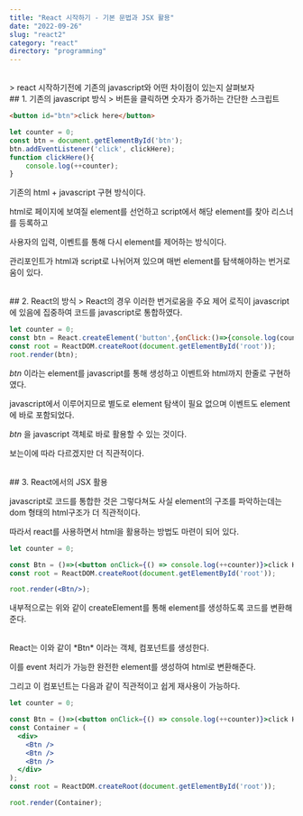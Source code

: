 ```yaml
---
title: "React 시작하기 - 기본 문법과 JSX 활용"
date: "2022-09-26"
slug: "react2"
category: "react"
directory: "programming"
---
```


<br/>
> react 시작하기전에 기존의 javascript와 어떤 차이점이 있는지 살펴보자

<br/>
## 1. 기존의 javascript 방식
> 버튼을 클릭하면 숫자가 증가하는 간단한 스크립트

```html
<button id="btn">click here</button>
````
```javascript
let counter = 0;
const btn = document.getElementById('btn');
btn.addEventListener('click', clickHere);
function clickHere(){
    console.log(++counter);
}
```

기존의 html + javascript 구현 방식이다. 
 
html로 페이지에 보여질 element를 선언하고 script에서 해당 element를 찾아 리스너를 등록하고

사용자의 입력, 이벤트를 통해 다시 element를 제어하는 방식이다.

관리포인트가 html과 script로 나뉘어져 있으며 매번 element를 탐색해야하는 번거로움이 있다. 

<br/>
## 2. React의 방식
> React의 경우 이러한 번거로움을 주요 제어 로직이 javascript에 있음에 집중하여 코드를 javascript로 통합하였다.

```javascript
let counter = 0;
const btn = React.createElement('button',{onClick:()=>{console.log(counter++)}},'click here');
const root = ReactDOM.createRoot(document.getElementById('root'));
root.render(btn);
```

*btn* 이라는 element를 javascript를 통해 생성하고 이벤트와 html까지 한줄로 구현하였다.

javascript에서 이루어지므로 별도로 element 탐색이 필요 없으며 이벤트도 element에 바로 포함되었다.

*btn* 을 javascript 객체로 바로 활용할 수 있는 것이다.

보는이에 따라 다르겠지만 더 직관적이다.

<br/>
## 3. React에서의 JSX 활용

javascript로 코드를 통합한 것은 그렇다쳐도 사실 element의 구조를 파악하는데는 dom 형태의 html구조가 더 직관적이다.

따라서 react를 사용하면서 html을 활용하는 방법도 마련이 되어 있다.

```jsx
let counter = 0;

const Btn = ()=>(<button onClick={() => console.log(++counter)}>click Here</button>);
const root = ReactDOM.createRoot(document.getElementById('root'));

root.render(<Btn/>);
```

내부적으로는 위와 같이 createElement를 통해 element를 생성하도록 코드를 변환해준다.

<br/>
React는 이와 같이 *Btn* 이라는 객체, 컴포넌트를 생성한다.

이를 event 처리가 가능한 완전한 element를 생성하여 html로 변환해준다.

그리고 이 컴포넌트는 다음과 같이 직관적이고 쉽게 재사용이 가능하다.

```jsx
let counter = 0;

const Btn = ()=>(<button onClick={() => console.log(++counter)}>click Here</button>);
const Container = (
  <div>
    <Btn />
    <Btn />
    <Btn />
  </div>
);
const root = ReactDOM.createRoot(document.getElementById('root'));

root.render(Container);
```